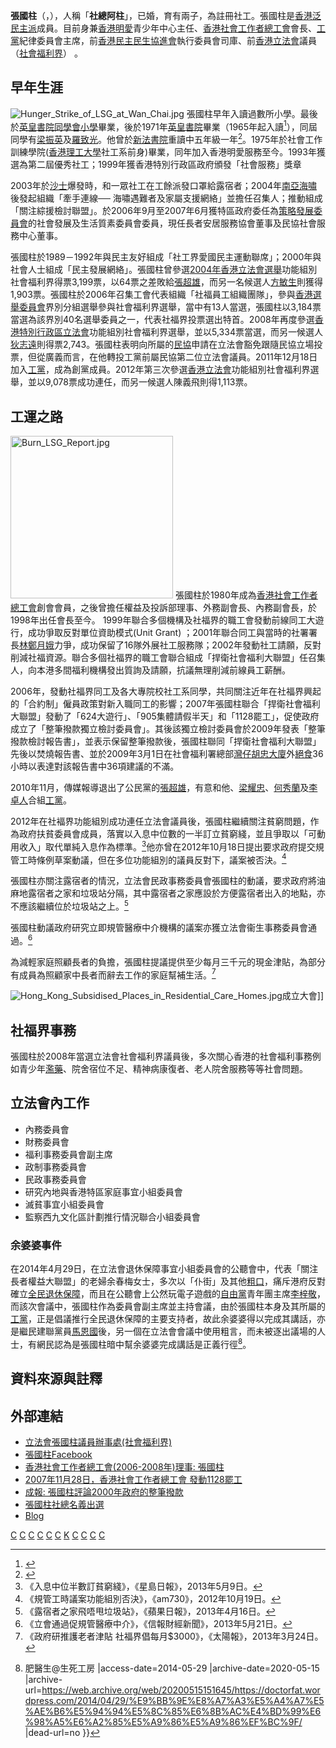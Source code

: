 {{Infobox_officeholder
| name = 張國柱<br />Peter Cheung Kwok-che
| image name = Cheungkwokche.jpg
| width = 250
| Sex = 
| office = [[File:Legco.svg|20px]] [[香港立法會|香港立法會]][[香港立法會議員列表|議員]]
| period = 2008年－2016年
| constituency       = [[社會福利界功能界別|社會福利界]]
| predecessor        = [[張超雄|張超雄]]
| successor          = [[邵家臻|邵家臻]]
| different name =
| Native place = 
| date of birth = {{birth date and age|1951|11|8}}
| place of birth = {{CHN}}[[廣東省|廣東省]][[廣州市|廣州市]]
| date of death =
| place of death =
| party = {{LPHK}}(2011年-)
| otherparty = {{ADPL/short}}（-2010年）
| spouse = 
| relatives = 
| educate =
* [[英皇書院同學會小學|英皇書院同學會小學]]畢業</span>
* [[英皇書院|英皇書院]]畢業</span>
* [[新法書院|新法書院]]</span>
* [[社會工作訓練學院|社會工作訓練學院]]社會工作文憑</span>
| past = 
* {{LPHK}}紀律委員會主席（2011年至今）
* [[香港社會工作者總工會|香港社會工作者總工會]]會長（1998年至今）
* [[香港社會工作者總工會|香港社會工作者總工會]]內務副會長（1981年至1984年）
* [[香港社會工作者總工會|香港社會工作者總工會]]權益及投訴部理事（1986年至1992年）
}}

'''張國柱'''（{{lang-en|Peter Cheung Kwok-che}}，{{bd|1951年|11月8日}}），人稱「'''社總阿柱'''」，已婚，育有兩子，為註冊社工。張國柱是[[香港|香港]][[泛民主派|泛民主派]]成員。目前身兼[[香港明愛|香港明愛]]青少年中心主任、[[香港社會工作者總工會|香港社會工作者總工會]]會長、[[工黨_(香港)|工黨]]紀律委員會主席，前[[香港民主民生協進會|香港民主民生協進會]]執行委員會司庫、前[[香港立法會|香港立法會]]議員（[[社會福利界功能界別|社會福利界]]） 。

== 早年生涯 ==
[[File:Hunger_Strike_of_LSG_at_Wan_Chai.jpg|thumb]]
張國柱早年入讀過數所小學。最後於[[英皇書院同學會小學|英皇書院同學會小學]]畢業，後於1971年[[英皇書院|英皇書院]]畢業（1965年起入讀<ref>{{cite news | title=小學升中會攷放榜 | url=https://mmis.hkpl.gov.hk/coverpage/-/coverpage/view?_coverpage_WAR_mmisportalportlet_hsf=%E5%B0%8F%E5%AD%B8%E5%8D%87%E4%B8%AD&p_r_p_-1078056564_c=QF757YsWv5%2BakvA8rFW5El4Ax%2BjqUDet&_coverpage_WAR_mmisportalportlet_o=12&_coverpage_WAR_mmisportalportlet_actual_q=%28%20verbatim_dc.collection%3A%28%22Old%5C%20HK%5C%20Newspapers%22%29%20%29%20AND+%28%20%28%20allTermsMandatory%3A%28true%29%20OR+all_dc.title%3A%28%E5%B0%8F%E5%AD%B8%E5%8D%87%E4%B8%AD%29%20OR+all_dc.creator%3A%28%E5%B0%8F%E5%AD%B8%E5%8D%87%E4%B8%AD%29%20OR+all_dc.contributor%3A%28%E5%B0%8F%E5%AD%B8%E5%8D%87%E4%B8%AD%29%20OR+all_dc.subject%3A%28%E5%B0%8F%E5%AD%B8%E5%8D%87%E4%B8%AD%29%20OR+fulltext%3A%28%E5%B0%8F%E5%AD%B8%E5%8D%87%E4%B8%AD%29%20OR+all_dc.description%3A%28%E5%B0%8F%E5%AD%B8%E5%8D%87%E4%B8%AD%29%20%29%20%29&_coverpage_WAR_mmisportalportlet_sort_field=dc.publicationdate_bsort&_coverpage_WAR_mmisportalportlet_sort_order=asc&_coverpage_WAR_mmisportalportlet_filter=dc.publicationdate_dt%3A%5B1960-01-01T00%3A00%3A00Z+TO+1969-12-31T15%3A59%3A59Z%5D | page=21 | publisher=華僑日報 | date=1965-07-21 | accessdate=2021-11-08 | quote= | archive-date=2021-11-08 | archive-url=https://web.archive.org/web/20211108094237/https://mmis.hkpl.gov.hk/coverpage/-/coverpage/view?_coverpage_WAR_mmisportalportlet_hsf=%E5%B0%8F%E5%AD%B8%E5%8D%87%E4%B8%AD&p_r_p_-1078056564_c=QF757YsWv5%2BakvA8rFW5El4Ax%2BjqUDet&_coverpage_WAR_mmisportalportlet_o=12&_coverpage_WAR_mmisportalportlet_actual_q=(%20verbatim_dc.collection:(%22Old%5C%20HK%5C%20Newspapers%22)%20)%20AND+(%20(%20allTermsMandatory:(true)%20OR+all_dc.title:(%E5%B0%8F%E5%AD%B8%E5%8D%87%E4%B8%AD)%20OR+all_dc.creator:(%E5%B0%8F%E5%AD%B8%E5%8D%87%E4%B8%AD)%20OR+all_dc.contributor:(%E5%B0%8F%E5%AD%B8%E5%8D%87%E4%B8%AD)%20OR+all_dc.subject:(%E5%B0%8F%E5%AD%B8%E5%8D%87%E4%B8%AD)%20OR+fulltext:(%E5%B0%8F%E5%AD%B8%E5%8D%87%E4%B8%AD)%20OR+all_dc.description:(%E5%B0%8F%E5%AD%B8%E5%8D%87%E4%B8%AD)%20)%20)&_coverpage_WAR_mmisportalportlet_sort_field=dc.publicationdate_bsort&_coverpage_WAR_mmisportalportlet_sort_order=asc&_coverpage_WAR_mmisportalportlet_filter=dc.publicationdate_dt:%5B1960-01-01T00:00:00Z+TO+1969-12-31T15:59:59Z%5D | dead-url=no }}</ref>），同屆同學有[[梁振英|梁振英]]及[[羅致光|羅致光]]。他曾於[[新法書院|新法書院]]重讀中五年級一年<ref>{{cite news| title=八方相當年：「逢三進一」入英皇　同一男子做同學 張國柱孖689查案：搵唔到真相 - 李八方| url=https://hk.news.appledaily.com/local/daily/article/20180515/20391532| format=| publisher=香港蘋果日報| date=2018-05-15| accessdate=2019-03-03| archive-date=2020-05-18| archive-url=https://web.archive.org/web/20200518193320/https://hk.news.appledaily.com/local/daily/article/20180515/20391532| dead-url=no}}</ref>。1975年於社會工作訓練學院([[香港理工大學|香港理工大學]]社工系前身)畢業，同年加入香港明愛服務至今。1993年獲選為第二屆優秀社工；1999年獲香港特別行政區政府頒發「社會服務」獎章

2003年於[[沙士|沙士]]爆發時，和一眾社工在工餘派發口罩給露宿者；2004年[[南亞海嘯|南亞海嘯]]後發起組織「牽手連線── 海嘯遇難者及家屬支援網絡」並擔任召集人；推動組成「關注綜援檢討聯盟」。於2006年9月至2007年6月獲特區政府委任為[[策略發展委員會|策略發展委員會]]的社會發展及生活質素委員會委員，現任長者安居服務協會董事及民協社會服務中心董事。

張國柱於1989－1992年與民主友好組成「社工界愛國民主運動聯席」；2000年與社會人士組成「民主發展網絡」。張國柱曾參選[[2004年香港立法會選舉|2004年香港立法會選舉]]功能組別社會福利界得票3,199票，以64票之差敗給[[張超雄|張超雄]]，而另一名候選人[[方敏生|方敏生]]則獲得1,903票。張國柱於2006年召集工會代表組織「社福員工組織團隊」，參與[[香港選舉委員會|香港選舉委員會]]界別分組選舉參與社會福利界選舉，當中有13人當選，張國柱以3,184票當選為該界別40名選舉委員之一，代表社福界投票選出特首。2008年再度參選[[香港特別行政區|香港特別行政區]][[香港特別行政區立法會|立法會]]功能組別社會福利界選舉，並以5,334票當選，而另一候選人[[狄志遠|狄志遠]]則得票2,743。張國柱表明向所屬的[[民協|民協]]申請在立法會豁免跟隨民協立場投票，但從廣義而言，在他轉投工黨前屬民協第二位立法會議員。2011年12月18日加入[[新工黨_(香港)|工黨]]，成為創黨成員。2012年第三次參選[[香港立法會|香港立法會]]功能組別社會福利界選舉，並以9,078票成功連任，而另一候選人陳義飛則得1,113票。

== 工運之路 ==
[[File:Burn_LSG_Report.jpg|260px]]
張國柱於1980年成為[[香港社會工作者總工會|香港社會工作者總工會]]創會會員，之後曾擔任權益及投訴部理事、外務副會長、內務副會長，於1998年出任會長至今。 1999年聯合多個機構及社福界的職工會發動前線同工大遊行，成功爭取反對單位資助模式(Unit Grant) ；2001年聯合同工與當時的社署署長[[林鄭月娥|林鄭月娥]]力爭，成功保留了16隊外展社工服務隊；2002年發動社工請願，反對削減社福資源。聯合多個社福界的職工會聯合組成「捍衛社會福利大聯盟」任召集人，向本港多間福利機構發出質詢及請願，抗議無理削減前線員工薪酬。

2006年，發動社福界同工及各大專院校社工系同學，共同關注近年在社福界興起的「合約制」僱員政策對新入職同工的影響；2007年張國柱聯合「捍衛社會福利大聯盟」發動了「624大遊行」、「905集體請假半天」和「1128罷工」，促使政府成立了「整筆撥款獨立檢討委員會」。其後該獨立檢討委員會於2009年發表「整筆撥款檢討報告書」，並表示保留整筆撥款後，張國柱聯同「捍衛社會福利大聯盟」先後以焚燒報告書、並於2009年3月1日在社會福利署總部[[灣仔|灣仔]][[胡忠大廈|胡忠大廈]]外[[絕食|絕食]]36小時以表達對該報告書中36項建議的不滿。

2010年11月，傳媒報導退出了公民黨的[[張超雄|張超雄]]，有意和他、[[梁耀忠|梁耀忠]]、[[何秀蘭|何秀蘭]]及[[李卓人|李卓人]]合組[[工黨_(香港)|工黨]]。

2012年在社褔界功能組別成功連任立法會議員後，張國柱繼續關注貧窮問題，作為政府扶貧委員會成員，落實以入息中位數的一半訂立貧窮綫，並且爭取以「可動用收入」取代單純入息作為標準。<ref>《入息中位半數訂貧窮綫》，《星島日報》，2013年5月9日。</ref>他亦曾在2012年10月18日提出要求政府提交規管工時條例草案動議，但在多位功能組別的議員反對下，議案被否決。<ref>《規管工時議案功能組別否決》，《am730》，2012年10月19日。</ref>

張國柱亦關注露宿者的情況，立法會民政事務委員會張國柱的動議，要求政府將油麻地露宿者之家和垃圾站分隔，其中露宿者之家應設於方便露宿者出入的地點，亦不應該繼續位於垃圾站之上。<ref>《露宿者之家飛唔甩垃圾站》，《蘋果日報》，2013年4月16日。</ref>

張國柱動議政府研究立即規管醫療中介機構的議案亦獲立法會衞生事務委員會通過。<ref>《立會通過促規管醫療中介》，《信報財經新聞》，2013年5月21日。</ref>

為減輕家庭照顧長者的負擔，張國柱提議提供至少每月三千元的現金津貼，為部分有成員為照顧家中長者而辭去工作的家庭幫補生活。<ref>《政府研推護老者津貼 社福界倡每月$3000》，《太陽報》，2013年3月24日。</ref>

[[File:Hong_Kong_Subsidised_Places_in_Residential_Care_Homes.jpg|thumb]]成立大會]]

== 社福界事務 ==
張國柱於2008年當選立法會社會福利界議員後，多次關心香港的社會福利事務例如青少年[[濫藥|濫藥]]、院舍宿位不足、精神病康復者、老人院舍服務等等社會問題。

== 立法會內工作 ==
* 內務委員會
* 財務委員會
* 福利事務委員會副主席
* 政制事務委員會
* 民政事務委員會
* 研究內地與香港特區家庭事宜小組委員會
* 滅貧事宜小組委員會
* 監察西九文化區計劃推行情況聯合小組委員會

=== 余婆婆事件 ===
在2014年4月29日，在立法會退休保障事宜小組委員會的公聽會中，代表「關注長者權益大聯盟」的老婦余春梅女士，多次以「仆街」及其他[[髒話|粗口]]，痛斥港府反對確立[[全民退休保障|全民退休保障]]，而且在公聽會上公然玩電子遊戲的[[自由黨_(香港)|自由黨]]青年團主席[[李梓敬|李梓敬]]，而該次會議中，張國柱作為委員會副主席並主持會議，由於張國柱本身及其所屬的[[工黨_(香港)|工黨]]，正是倡議推行全民退休保障的主要支持者，故此余婆婆得以完成其講話，亦是繼民建聯黨員[[馬恩國|馬恩國]]後，另一個在立法會會議中使用粗言，而未被逐出議場的人士，有網民認為是張國柱暗中幫余婆婆完成講話是正義行徑<ref>{{Cite web |url=http://doctorfat.wordpress.com/2014/04/29/%E9%BB%9E%E8%A7%A3%E5%A4%A7%E5%AE%B6%E5%94%94%E5%8C%85%E6%8B%AC%E4%BD%99%E6%98%A5%E6%A2%85%E5%A9%86%E5%A9%86%EF%BC%9F/ |title=點解大家唔包括余春梅婆婆？ {{!}} 肥醫生@生死工房 |access-date=2014-05-29 |archive-date=2020-05-15 |archive-url=https://web.archive.org/web/20200515151645/https://doctorfat.wordpress.com/2014/04/29/%E9%BB%9E%E8%A7%A3%E5%A4%A7%E5%AE%B6%E5%94%94%E5%8C%85%E6%8B%AC%E4%BD%99%E6%98%A5%E6%A2%85%E5%A9%86%E5%A9%86%EF%BC%9F/ |dead-url=no }}</ref>。

== 資料來源與註釋 ==
{{reflist}}
{{NoteFoot}}
{{notelist}}
<references/>
 
== 外部連結 ==
* [https://web.archive.org/web/20160916190304/http://www.cheungkwokche.hk/ 立法會張國柱議員辦事處(社會福利界)]
* [http://www.facebook.com/cheungkwokche 張國柱Facebook] {{Wayback|url=http://www.facebook.com/cheungkwokche |date=20200812160138 }}
* [https://web.archive.org/web/20080124145733/http://www.hkswgu.org.hk/web/webpages/exco.html 香港社會工作者總工會(2006-2008年)理事: 張國柱]
* [https://web.archive.org/web/20071213223321/http://hk.news.yahoo.com/071128/12/2kc45.html 2007年11月28日，香港社會工作者總工會 發動1128罷工]
* [https://web.archive.org/web/20080120031931/http://www.singpao.com/20070904/local/933769.html 成報: 張國柱評論2000年政府的整筆撥款]
* [http://hk.news.yahoo.com/article/080717/4/78cc.html 張國柱社總名義出選]
* [http://hk.myblog.yahoo.com/cheungkwokche Blog] {{Wayback|url=http://hk.myblog.yahoo.com/cheungkwokche |date=20110131215602 }}

{{香港特別行政區第四屆立法會議員}}
{{香港特別行政區第五屆立法會議員}}

[[Category:香港社會工作者|C]]
[[Category:香港民主派人士|C]]
[[Category:英皇書院同學會小學校友|C]]
[[Category:英皇書院校友|C]]
[[Category:新法書院校友|C]]
[[Category:前進聯盟成員|C]]
[[Category:張姓|K]]
[[Category:香港工黨成員|C]]
[[Category:民協前成員|C]]
[[Category:前香港立法會議員|C]]
[[Category:社會工作者出身的政治人物|C]]